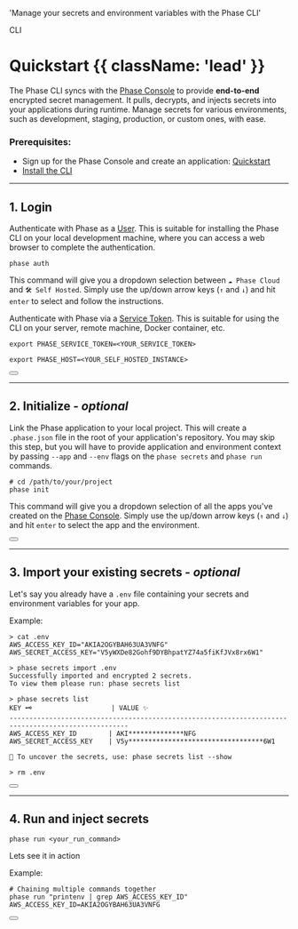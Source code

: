
  'Manage your secrets and environment variables with the Phase CLI'

<Tag variant="small">CLI</Tag>

# Quickstart {{ className: 'lead' }}

The Phase CLI syncs with the [Phase Console](https://github.com/phasehq/console) to provide **end-to-end** encrypted secret management. It pulls, decrypts, and injects secrets into your applications during runtime. Manage secrets for various environments, such as development, staging, production, or custom ones, with ease.

### Prerequisites:

- Sign up for the Phase Console and create an application: [Quickstart](/quickstart)
- [Install the CLI](/cli/install)

---

## 1. Login

Authenticate with Phase as a [User](/console/users). This is suitable for installing the Phase CLI on your local development machine, where you can access a web browser to complete the authentication.

```fish
phase auth
```

This command will give you a dropdown selection between `☁️ Phase Cloud` and `🛠️ Self Hosted`. Simply use the up/down arrow keys (`↑` and `↓`) and hit `enter` to select and follow the instructions.

Authenticate with Phase via a [Service Token](/console/tokens#service-tokens). This is suitable for using the CLI on your server, remote machine, Docker container, etc.

```fish
export PHASE_SERVICE_TOKEN=<YOUR_SERVICE_TOKEN>
```

```fish
export PHASE_HOST=<YOUR_SELF_HOSTED_INSTANCE>
```

<div className="not-prose">
  <Button
    href="/cli/commands#auth"
    variant="text"
    arrow="right"
    children="Explore Auth"
  />
</div>

---

## 2. Initialize - _optional_

Link the Phase application to your local project. This will create a `.phase.json` file in the root of your application's repository. You may skip this step, but you will have to provide application and environment context by passing `--app` and `--env` flags on the `phase secrets` and `phase run` commands.

```fish
# cd /path/to/your/project
phase init
```

This command will give you a dropdown selection of all the apps you've created on the [Phase Console](/console/apps). Simply use the up/down arrow keys (`↑` and `↓`) and hit `enter` to select the app and the environment.

<div className="not-prose">
  <Button
    href="/cli/commands#init"
    variant="text"
    arrow="right"
    children="Explore Init"
  />
</div>

---

## 3. Import your existing secrets - _optional_

Let's say you already have a `.env` file containing your secrets and environment variables for your app.

Example:

```fish
> cat .env
AWS_ACCESS_KEY_ID="AKIA2OGYBAH63UA3VNFG"
AWS_SECRET_ACCESS_KEY="V5yWXDe82Gohf9DYBhpatYZ74a5fiKfJVx8rx6W1"

> phase secrets import .env
Successfully imported and encrypted 2 secrets.
To view them please run: phase secrets list

> phase secrets list
KEY 🗝️                    | VALUE ✨
----------------------------------------------------------------------------------------------------
AWS_ACCESS_KEY_ID        | AKI**************NFG
AWS_SECRET_ACCESS_KEY    | V5y**********************************6W1

🥽 To uncover the secrets, use: phase secrets list --show

> rm .env
```

<div className="not-prose">
  <Button
    href="/cli/commands#secrets"
    variant="text"
    arrow="right"
    children="Explore Import"
  />
</div>

---

## 4. Run and inject secrets

```fish
phase run <your_run_command>
```
Lets see it in action 
<CliDemo castFile="phase-run.cast" terminalFontSize="small" />

Example:

```fish
# Chaining multiple commands together
phase run "printenv | grep AWS_ACCESS_KEY_ID"
AWS_ACCESS_KEY_ID=AKIA2OGYBAH63UA3VNFG
```

<div className="not-prose">
  <Button
    href="/cli/commands#run"
    variant="text"
    arrow="right"
    children="Explore Run"
  />
</div>
